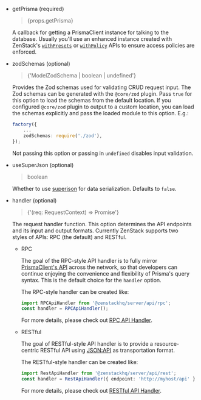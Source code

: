 
-   getPrisma (required)

    <blockquote>{props.getPrisma}</blockquote>

    A callback for getting a PrismaClient instance for talking to the database. Usually you'll use an enhanced instance created with ZenStack's [`withPresets`](/docs/reference/runtime-api#withpresets) or [`withPolicy`](/docs/reference/runtime-api#withpolicy) APIs to ensure access policies are enforced.

-   zodSchemas (optional)

    <blockquote>{'ModelZodSchema | boolean | undefined'}</blockquote>

    Provides the Zod schemas used for validating CRUD request input. The Zod schemas can be generated with the `@core/zod` plugin. Pass `true` for this option to load the schemas from the default location. If you configured `@core/zod` plugin to output to a custom location, you can load the schemas explicitly and pass the loaded module to this option. E.g.:

    ```ts
    factory({
        ...
        zodSchemas: require('./zod'),
    });
    ```

    Not passing this option or passing in `undefined` disables input validation.

-   useSuperJson (optional)

    <blockquote>boolean</blockquote>

    Whether to use [superjson](https://github.com/blitz-js/superjson) for data serialization. Defaults to `false`.

-   handler (optional)

    <blockquote>{'(req: RequestContext) => Promise<Response>'}</blockquote>

    The request handler function. This option determines the API endpoints and its input and output formats. Currently ZenStack supports two styles of APIs: RPC (the default) and RESTful.

    - RPC

        The goal of the RPC-style API handler is to fully mirror [PrismaClient's API](https://www.prisma.io/docs/reference/api-reference/prisma-client-reference#model-queries) across the network, so that developers can continue enjoying the convenience and flexibility of Prisma's query syntax. This is the default choice for the `handler` option.

        The RPC-style handler can be created like:

        ```ts
        import RPCApiHandler from '@zenstackhq/server/api/rpc';
        const handler = RPCApiHandler();
        ```

        For more details, please check out [RPC API Handler](/docs/reference/server-adapters/api-handlers/rpc).

    - RESTful

        The goal of RESTful-style API handler is to provide a resource-centric RESTful API using [JSON:API](https://jsonapi.org/) as transportation format.

        The RESTful-style handler can be created like:

        ```ts
        import RestApiHandler from '@zenstackhq/server/api/rest';
        const handler = RestApiHandler({ endpoint: 'http://myhost/api' });
        ```

        For more details, please check out [RESTful API Handler](/docs/reference/server-adapters/api-handlers/rest).

